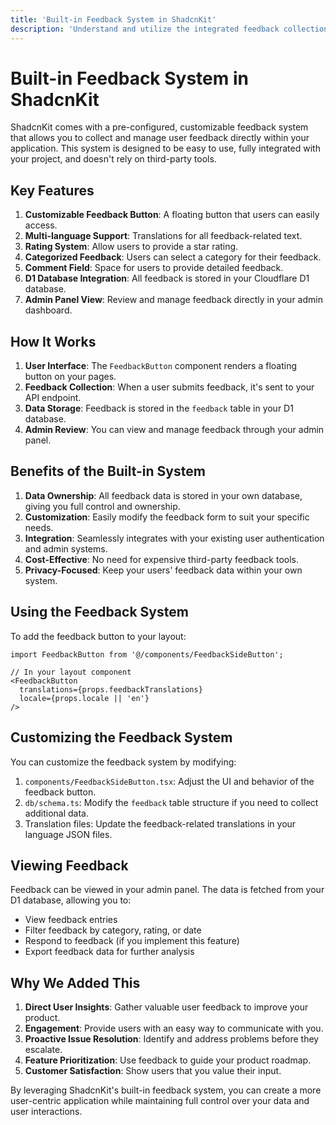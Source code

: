 ```yaml
---
title: 'Built-in Feedback System in ShadcnKit'
description: 'Understand and utilize the integrated feedback collection system in your ShadcnKit project'
---
```


# Built-in Feedback System in ShadcnKit

ShadcnKit comes with a pre-configured, customizable feedback system that allows you to collect and manage user feedback directly within your application. This system is designed to be easy to use, fully integrated with your project, and doesn't rely on third-party tools.

## Key Features

1. **Customizable Feedback Button**: A floating button that users can easily access.
2. **Multi-language Support**: Translations for all feedback-related text.
3. **Rating System**: Allow users to provide a star rating.
4. **Categorized Feedback**: Users can select a category for their feedback.
5. **Comment Field**: Space for users to provide detailed feedback.
6. **D1 Database Integration**: All feedback is stored in your Cloudflare D1 database.
7. **Admin Panel View**: Review and manage feedback directly in your admin dashboard.

## How It Works

1. **User Interface**: The `FeedbackButton` component renders a floating button on your pages.
2. **Feedback Collection**: When a user submits feedback, it's sent to your API endpoint.
3. **Data Storage**: Feedback is stored in the `feedback` table in your D1 database.
4. **Admin Review**: You can view and manage feedback through your admin panel.

## Benefits of the Built-in System

1. **Data Ownership**: All feedback data is stored in your own database, giving you full control and ownership.
2. **Customization**: Easily modify the feedback form to suit your specific needs.
3. **Integration**: Seamlessly integrates with your existing user authentication and admin systems.
4. **Cost-Effective**: No need for expensive third-party feedback tools.
5. **Privacy-Focused**: Keep your users' feedback data within your own system.

## Using the Feedback System

To add the feedback button to your layout:

```tsx
import FeedbackButton from '@/components/FeedbackSideButton';

// In your layout component
<FeedbackButton 
  translations={props.feedbackTranslations}
  locale={props.locale || 'en'}
/>
```

## Customizing the Feedback System

You can customize the feedback system by modifying:

1. `components/FeedbackSideButton.tsx`: Adjust the UI and behavior of the feedback button.
2. `db/schema.ts`: Modify the `feedback` table structure if you need to collect additional data.
3. Translation files: Update the feedback-related translations in your language JSON files.

## Viewing Feedback

Feedback can be viewed in your admin panel. The data is fetched from your D1 database, allowing you to:

- View feedback entries
- Filter feedback by category, rating, or date
- Respond to feedback (if you implement this feature)
- Export feedback data for further analysis

## Why We Added This

1. **Direct User Insights**: Gather valuable user feedback to improve your product.
2. **Engagement**: Provide users with an easy way to communicate with you.
3. **Proactive Issue Resolution**: Identify and address problems before they escalate.
4. **Feature Prioritization**: Use feedback to guide your product roadmap.
5. **Customer Satisfaction**: Show users that you value their input.

By leveraging ShadcnKit's built-in feedback system, you can create a more user-centric application while maintaining full control over your data and user interactions.